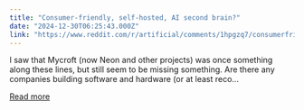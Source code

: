 ```yaml
---
title: "Consumer-friendly, self-hosted, AI second brain?"
date: "2024-12-30T06:25:43.000Z"
link: "https://www.reddit.com/r/artificial/comments/1hpgzq7/consumerfriendly_selfhosted_ai_second_brain/"
---
```


I saw that Mycroft (now Neon and other projects) was once something along these lines, but still seem to be missing something.
 Are there any companies building software and hardware (or at least reco...

[Read more](https://www.reddit.com/r/artificial/comments/1hpgzq7/consumerfriendly_selfhosted_ai_second_brain/)

